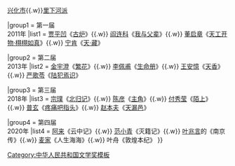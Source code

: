 {{Navbox
|title= [[施耐庵文学奖|<span style="color:#fff">施耐庵文学奖</span>]]
|name= 施耐庵文学奖
|image     = 
|imageleft = 
|state = {{{state<includeonly>|collapsed</includeonly>}}}
|titlestyle = background:orange;color:white;
|above= 相关：[[施耐庵]]{{.w}}[[兴化市]]{{.w}}[[里下河派]]

|group1 = 第一届<br>2011年
|list1 = 
[[贾平凹]]《[[古炉]]》{{.w}} [[阎连科]]《[[我与父辈]]》{{.w}} [[董啟章|董启章]]《[[天工开物·栩栩如真]]》{{.w}} [[宁肯]]《[[天·藏]]》

|group2 = 第二届<br>2013年
|list2 = [[金宇澄]]《[[繁花]]》{{.w}} [[李佩甫]]《[[生命册]]》{{.w}} [[王安憶]]《[[天香 (长篇小说)|天香]]》{{.w}} [[严歌苓]]《[[陆犯焉识]]》

|group3 = 第三届<br>2018年
|list3 = [[宗璞]]《[[北归记]]》{{.w}} [[陈彦 (编剧)|陈彦]]《[[主角]]》{{.w}} [[付秀莹]]《[[陌上]]》{{.w}} [[普玄]]《[[疼痛吧指头]]》{{.w}} [[赵本夫]]《[[天漏邑]]》

|group4 = 第四届<br>2020年
|list4 = [[阿来 (作家)|阿来]]《云中记》{{.w}} [[范小青]]《灭籍记》{{.w}} [[叶兆言]]的《南京传》{{.w}} [[麦家]]《人生海海》{{.w}} 叶舟《敦煌本纪》
}}<noinclude>
[[Category:中华人民共和国文学奖模板]]
</noinclude>